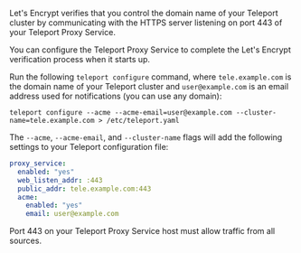 Let's Encrypt verifies that you control the domain name of your Teleport cluster
by communicating with the HTTPS server listening on port 443 of your Teleport
Proxy Service.

You can configure the Teleport Proxy Service to complete the Let's Encrypt
verification process when it starts up.

Run the following `teleport configure` command, where `tele.example.com` is the
domain name of your Teleport cluster and `user@example.com` is an email address
used for notifications (you can use any domain):

```code
teleport configure --acme --acme-email=user@example.com --cluster-name=tele.example.com > /etc/teleport.yaml
```

The `--acme`, `--acme-email`, and `--cluster-name` flags will add the following
settings to your Teleport configuration file:

```yaml
proxy_service:
  enabled: "yes"
  web_listen_addr: :443
  public_addr: tele.example.com:443
  acme:
    enabled: "yes"
    email: user@example.com
```

Port 443 on your Teleport Proxy Service host must allow traffic from all sources.
